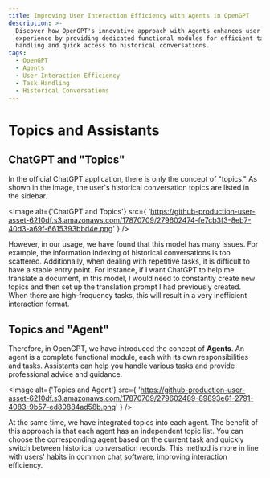 ```yaml
---
title: Improving User Interaction Efficiency with Agents in OpenGPT
description: >-
  Discover how OpenGPT's innovative approach with Agents enhances user
  experience by providing dedicated functional modules for efficient task
  handling and quick access to historical conversations.
tags:
  - OpenGPT
  - Agents
  - User Interaction Efficiency
  - Task Handling
  - Historical Conversations
---
```


# Topics and Assistants

## ChatGPT and "Topics"

In the official ChatGPT application, there is only the concept of "topics." As shown in the image, the user's historical conversation topics are listed in the sidebar.

<Image
  alt={'ChatGPT and Topics'}
  src={
    'https://github-production-user-asset-6210df.s3.amazonaws.com/17870709/279602474-fe7cb3f3-8eb7-40d3-a69f-6615393bbd4e.png'
  }
/>

However, in our usage, we have found that this model has many issues. For example, the information indexing of historical conversations is too scattered. Additionally, when dealing with repetitive tasks, it is difficult to have a stable entry point. For instance, if I want ChatGPT to help me translate a document, in this model, I would need to constantly create new topics and then set up the translation prompt I had previously created. When there are high-frequency tasks, this will result in a very inefficient interaction format.

## Topics and "Agent"

Therefore, in OpenGPT, we have introduced the concept of **Agents**. An agent is a complete functional module, each with its own responsibilities and tasks. Assistants can help you handle various tasks and provide professional advice and guidance.

<Image
  alt={'Topics and Agent'}
  src={
    'https://github-production-user-asset-6210df.s3.amazonaws.com/17870709/279602489-89893e61-2791-4083-9b57-ed80884ad58b.png'
  }
/>

At the same time, we have integrated topics into each agent. The benefit of this approach is that each agent has an independent topic list. You can choose the corresponding agent based on the current task and quickly switch between historical conversation records. This method is more in line with users' habits in common chat software, improving interaction efficiency.
